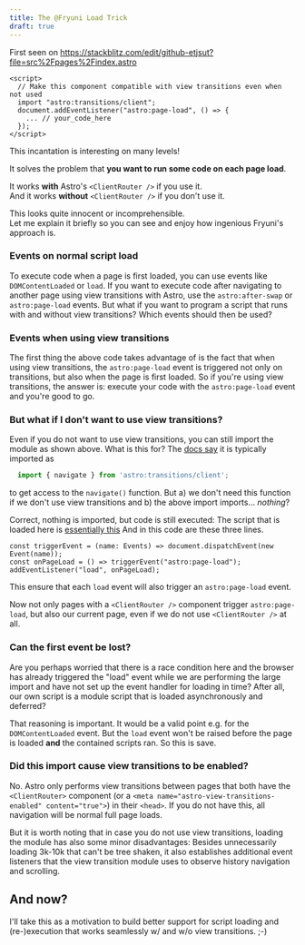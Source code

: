 ```yaml
---
title: The @Fryuni Load Trick
draft: true
---
```



First seen on https://stackblitz.com/edit/github-etjsut?file=src%2Fpages%2Findex.astro
```astro {5}
<script>
  // Make this component compatible with view transitions even when not used
  import "astro:transitions/client";
  document.addEventListener("astro:page-load", () => {
    ... // your_code_here
  });
</script>
```
This incantation is interesting on many levels!

It solves the problem that **you want to run some code on each page load**.

It works **with** Astro's `<ClientRouter />` if you use it.\
And it works **without** `<ClientRouter />` if you don't use it.

This looks quite innocent or incomprehensible.\
Let me explain it briefly so you can see and enjoy how ingenious Fryuni's approach is.

### Events on normal script load
To execute code when a page is first loaded, you can use events like `DOMContentLoaded` or `load`. If you want to execute code after navigating to another page using view transitions with Astro, use the `astro:after-swap` or `astro:page-load` events. But what if you want to program a script that runs with and without view transitions? Which events should then be used?

### Events when using view transitions
The first thing the above code takes advantage of is the fact that when using view transitions, the `astro:page-load` event is triggered not only on transitions, but also when the page is first loaded. So if you're using view transitions, the answer is: execute your code with the `astro:page-load` event and you're good to go.

### But what if I don't want to use view transitions?
Even if you do not want to use view transitions, you can still import the module as shown above. What is this for? The [docs say](https://docs.astro.build/en/guides/view-transitions/#trigger-navigation) it is typically imported as
```js
  import { navigate } from 'astro:transitions/client';
```
to get access to the `navigate()` function. But a) we don't need this function if we don't use view transitions and b) the above import imports&hellip; *nothing*?

Correct, nothing is imported, but code is still executed:
The script that is loaded here is [essentially this](https://github.com/withastro/astro/blob/dfdf6b3a0b50e14754abdbcc62fd714f80bf0666/packages/astro/src/transitions/router.ts)
And in this code are these three lines.
```
const triggerEvent = (name: Events) => document.dispatchEvent(new Event(name));
const onPageLoad = () => triggerEvent("astro:page-load");
addEventListener("load", onPageLoad);
```
This ensure that each `load` event will also trigger an `astro:page-load` event.

Now not only pages with a `<ClientRouter />` component trigger `astro:page-load`, but also our current page, even if we do not use `<ClientRouter />` at all.

### Can the first event be lost?

Are you perhaps worried that there is a race condition here and the browser has already triggered the "load" event while we are performing the large import and have not set up the event handler for loading in time? After all, our own script is a module script that is loaded asynchronously and deferred?

That reasoning is important. It would be a valid point e.g. for the `DOMContentLoaded` event. But the `load` event won't be raised before the page is loaded **and** the contained scripts ran. So this is save.

### Did this import cause view transitions to be enabled?
No. Astro only performs view transitions between pages that both have the `<ClientRouter>` component (or a `<meta name="astro-view-transitions-enabled" content="true">`) in their `<head>`. If you do not have this, all navigation will be normal full page loads.

But it is worth noting that in case you do not use view transitions, loading the module has also some minor disadvantages: Besides unnecessarily loading 3k-10k that can't be tree shaken, it also establishes additional event listeners that the view transition module uses to observe history navigation and scrolling.

## And now?

I'll take this as a motivation to build better support for script loading and (re-)execution that works seamlessly w/ and w/o view transitions. ;-)
